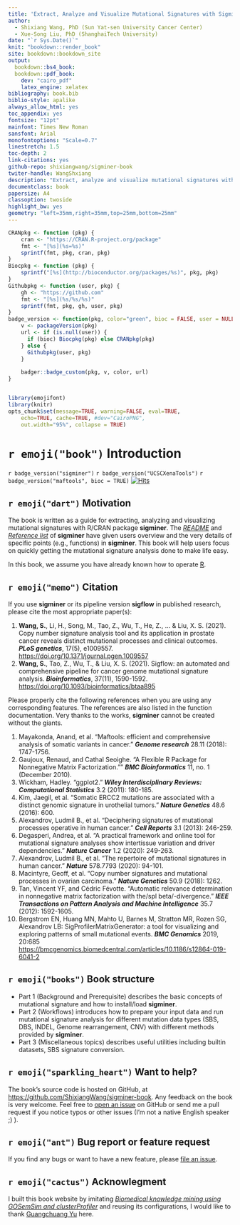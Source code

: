 ```yaml
---
title: 'Extract, Analyze and Visualize Mutational Signatures with Sigminer'
author: 
  - Shixiang Wang, PhD (Sun Yat-sen University Cancer Center)
  - Xue-Song Liu, PhD (ShanghaiTech University)
date: "`r Sys.Date()`"
knit: "bookdown::render_book"
site: bookdown::bookdown_site
output:
  bookdown::bs4_book:
  bookdown::pdf_book:
    dev: "cairo_pdf"
    latex_engine: xelatex
bibliography: book.bib
biblio-style: apalike
always_allow_html: yes
toc_appendix: yes
fontsize: "12pt"
mainfont: Times New Roman
sansfont: Arial
monofontoptions: "Scale=0.7"
linestretch: 1.5
toc-depth: 2
link-citations: yes
github-repo: shixiangwang/sigminer-book
twiter-handle: WangShxiang
description: "Extract, analyze and visualize mutational signatures with sigminer."
documentclass: book
papersize: A4
classoption: twoside
highlight_bw: yes
geometry: "left=35mm,right=35mm,top=25mm,bottom=25mm"
---
```



```r
CRANpkg <- function (pkg) {
    cran <- "https://CRAN.R-project.org/package"
    fmt <- "[%s](%s=%s)"
    sprintf(fmt, pkg, cran, pkg)
}
Biocpkg <- function (pkg) {
    sprintf("[%s](http://bioconductor.org/packages/%s)", pkg, pkg)
}
Githubpkg <- function (user, pkg) {
    gh <- "https://github.com"
    fmt <- "[%s](%s/%s/%s)"
    sprintf(fmt, pkg, gh, user, pkg)
}
badge_version <- function(pkg, color="green", bioc = FALSE, user = NULL) {
    v <- packageVersion(pkg)
    url <- if (is.null(user)) {
      if (bioc) Biocpkg(pkg) else CRANpkg(pkg)
    } else {
      Githubpkg(user, pkg)
    }
    
    badger::badge_custom(pkg, v, color, url)
}


library(emojifont)
library(knitr)
opts_chunk$set(message=TRUE, warning=FALSE, eval=TRUE, 
    echo=TRUE, cache=TRUE, #dev="CairoPNG",
    out.width="95%", collapse = TRUE)
```


# `r emoji("book")` Introduction {-}

`r badge_version("sigminer")`
`r badge_version("UCSCXenaTools")`
`r badge_version("maftools", bioc = TRUE)`
[![Hits](https://hits.seeyoufarm.com/api/count/incr/badge.svg?url=https%3A%2F%2Fgithub.com%2FShixiangWang%2Fsigminer-book&count_bg=%2379C83D&title_bg=%23555555&icon=americanairlines.svg&icon_color=%23E7E7E7&title=hits&edge_flat=false)](https://hits.seeyoufarm.com)


## `r emoji("dart")` Motivation {-}

The book is written as a guide for extracting, analyzing and visualizing mutational signatures with R/CRAN package **sigminer**. The [*README*](https://github.com/ShixiangWang/sigminer/blob/master/README.md) and [*Reference list*](https://shixiangwang.github.io/sigminer/reference/index.html) of **sigminer** have given users overview and the very details of specific points (e.g., functions) in **sigminer**. This book will help users focus on quickly getting the mutational signature analysis done to make life easy. 

In this book, we assume you have already known how to operate [R](http://cran.r-project.org/).

## `r emoji("memo")` Citation {-}

If you use **sigminer** or its pipeline version **sigflow** in published research, please cite the most appropriate paper(s):

1. **Wang, S.**, Li, H., Song, M., Tao, Z., Wu, T., He, Z., ... & Liu, X. S. (2021). Copy number signature analysis tool and its application in prostate cancer reveals distinct mutational processes and clinical outcomes. ___PLoS genetics___, 17(5), e1009557. <https://doi.org/10.1371/journal.pgen.1009557>
2. **Wang, S.**, Tao, Z., Wu, T., & Liu, X. S. (2021). Sigflow: an automated and comprehensive pipeline for cancer genome mutational signature analysis. ___Bioinformatics___, 37(11), 1590-1592. <https://doi.org/10.1093/bioinformatics/btaa895>

Please properly cite the following references when you are using any
corresponding features. The references are also listed in the function
documentation. Very thanks to the works, **sigminer** cannot be created
without the giants.

1.  Mayakonda, Anand, et al. “Maftools: efficient and comprehensive
    analysis of somatic variants in cancer.” ___Genome research___ 28.11
    (2018): 1747-1756.
2.  Gaujoux, Renaud, and Cathal Seoighe. “A Flexible R Package for
    Nonnegative Matrix Factorization.”" ___BMC Bioinformatics___ 11, no. 1
    (December 2010).
3.  Wickham, Hadley. "ggplot2." ___Wiley Interdisciplinary Reviews: Computational Statistics___ 3.2 (2011): 180-185.
4.  Kim, Jaegil, et al. “Somatic ERCC2 mutations are associated with a
    distinct genomic signature in urothelial tumors.” ___Nature Genetics___
    48.6 (2016): 600.
5.  Alexandrov, Ludmil B., et al. “Deciphering signatures of mutational
    processes operative in human cancer.” ___Cell Reports___ 3.1 (2013):
    246-259.
6.  Degasperi, Andrea, et al. “A practical framework and online tool for
    mutational signature analyses show intertissue variation and driver
    dependencies.” ___Nature Cancer___ 1.2 (2020): 249-263.
7.  Alexandrov, Ludmil B., et al. “The repertoire of mutational
    signatures in human cancer.” ___Nature___ 578.7793 (2020): 94-101.
8.  Macintyre, Geoff, et al. “Copy number signatures and mutational
    processes in ovarian carcinoma.” ___Nature Genetics___ 50.9 (2018): 1262.
9.  Tan, Vincent YF, and Cédric Févotte. “Automatic relevance
    determination in nonnegative matrix factorization with the/spl
    beta/-divergence.” ___IEEE Transactions on Pattern Analysis and Machine Intelligence___ 35.7 (2012): 1592-1605.
10. Bergstrom EN, Huang MN, Mahto U, Barnes M, Stratton MR, Rozen SG,
    Alexandrov LB: SigProfilerMatrixGenerator: a tool for visualizing
    and exploring patterns of small mutational events. ___BMC Genomics___
    2019, 20:685
    <https://bmcgenomics.biomedcentral.com/articles/10.1186/s12864-019-6041-2>

## `r emoji("books")` Book structure {-}

+ Part 1 (Background and Prerequisite) describes the basic concepts of mutational signature and how to install/load **sigminer**. 
+ Part 2 (Workflows) introduces how to prepare your input data and run mutational signature analysis for different mutation data types (SBS, DBS, INDEL, Genome rearrangement, CNV) with different methods provided by **sigminer**.
+ Part 3 (Miscellaneous topics) describes useful utilities including builtin datasets, SBS signature conversion.

## `r emoji("sparkling_heart")` Want to help? {-}


The book’s source code is hosted on GitHub, at <https://github.com/ShixiangWang/sigminer-book>. Any feedback on the book is very welcome. Feel free to [open an issue](https://github.com/ShixiangWang/sigminer-book/issues/new) on GitHub or send me a pull request if you notice typos or other issues (I'm not a native English speaker ;) ).

## `r emoji("ant")` Bug report or feature request {-}

If you find any bugs or want to have a new feature, please [file an issue](https://github.com/ShixiangWang/sigminer/issues/new).


## `r emoji("cactus")` Acknowlegment {-}

I built this book website by imitating [*Biomedical knowledge mining using GOSemSim and clusterProfiler*](https://github.com/YuLab-SMU/biomedical-knowledge-mining-book) and reusing its configurations, I would like to thank [Guangchuang Yu](https://github.com/GuangchuangYu) here.
